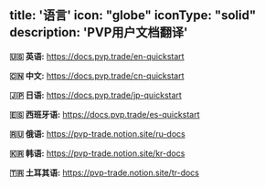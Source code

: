 title: '语言'
icon: "globe"
iconType: "solid"
description: 'PVP用户文档翻译'
---

**🇺🇸 英语:** https://docs.pvp.trade/en-quickstart

**🇨🇳 中文:** https://docs.pvp.trade/cn-quickstart

**🇯🇵 日语:** https://docs.pvp.trade/jp-quickstart

**🇪🇸 西班牙语:** https://docs.pvp.trade/es-quickstart

**🇷🇺 俄语:** https://pvp-trade.notion.site/ru-docs

**🇰🇷 韩语:** https://pvp-trade.notion.site/kr-docs

**🇹🇷 土耳其语:** https://pvp-trade.notion.site/tr-docs
